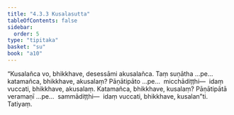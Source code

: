 ```yaml
---
title: "4.3.3 Kusalasutta"
tableOfContents: false
sidebar:
  order: 5
type: "tipitaka"
basket: "su"
book: "a10"
---
```



<DynamicBreadcrumb />

<Division number="180" book="a10">

<Paragraph number="1327" book="a10">
“Kusalañca vo, bhikkhave, desessāmi akusalañca. Taṃ suṇātha …pe…  katamañca, bhikkhave, akusalaṃ? Pāṇātipāto …pe…  micchādiṭṭhi—  idaṃ vuccati, bhikkhave, akusalaṃ.
</Paragraph>

<Paragraph number="1328" book="a10">
Katamañca, bhikkhave, kusalaṃ? Pāṇātipātā veramaṇī …pe…  sammādiṭṭhi—  idaṃ vuccati, bhikkhave, kusalan”ti.

</Paragraph>
</Division>

<Paragraph number="1329" type="center" book="a10">
Tatiyaṃ.
</Paragraph>